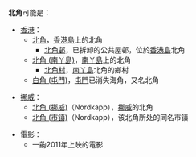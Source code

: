 '''北角'''可能是：
*[[香港|香港]]：
**[[北角|北角]]，[[香港島|香港島]]上的北角
***[[北角邨|北角邨]]，已拆卸的公共屋邨，位於[[香港島|香港島]]北角
**[[北角_(南丫島)|北角 (南丫島)]]，[[南丫島|南丫島]]上的北角
***[[北角村|北角村]]，[[南丫島|南丫島]]北角的鄉村
**[[白角_(屯門)|白角 (屯門)]]，[[屯門|屯門]]已消失海角，又名北角

*[[挪威|挪威]]：
**[[北角_(挪威)|北角 (挪威)]]（Nordkapp），[[挪威|挪威]]的北角
**[[北角_(市镇)|北角 (市镇)]]（Nordkapp），该北角所处的同名市镇

*電影：
**一齣2011年上映的電影
{{disambig|B|Cat=二字地名消歧义}}